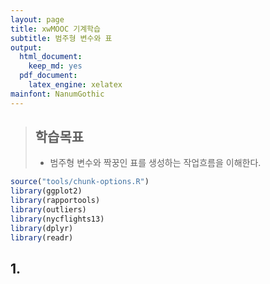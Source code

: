 ```yaml
---
layout: page
title: xwMOOC 기계학습
subtitle: 범주형 변수와 표
output:
  html_document: 
    keep_md: yes
  pdf_document:
    latex_engine: xelatex
mainfont: NanumGothic
---
```

 
> ## 학습목표 {.objectives}
>
> * 범주형 변수와 짝꿍인 표를 생성하는 작업흐름을 이해한다.

``` r
source("tools/chunk-options.R")
library(ggplot2)
library(rapportools)
library(outliers)
library(nycflights13)
library(dplyr)
library(readr)
```

## 1. 